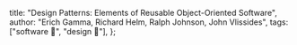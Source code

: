   title: "Design Patterns: Elements of Reusable Object-Oriented Software",
  author: "Erich Gamma, Richard Helm, Ralph Johnson, John Vlissides",
  tags: ["software 💾", "design 🎨"],
};
